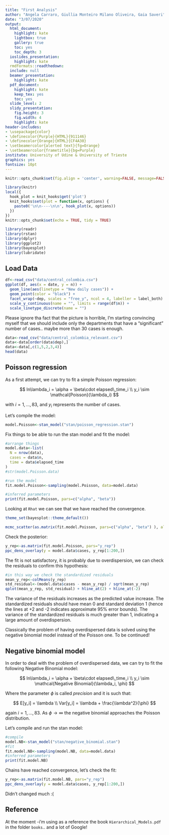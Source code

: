 ```yaml
---
title: "First Analysis"
author: "Angela Carraro, Giullia Monteiro Milano Oliveira, Gaia Saveri"
date: "3/07/2020"
output:
  html_document:
    highlight: kate
    lightbox: true
    gallery: true
    toc: yes
    toc_depth: 3
  ioslides_presentation:
    highlight: kate
  rmdformats::readthedown:
  include: null
  beamer_presentation:
    highlight: kate
  pdf_document:
    highlight: kate
    keep_tex: yes
    toc: yes
  slide_level: 2
  slidy_presentation:
    fig.height: 3
    fig.width: 4
    highlight: kate
header-includes:
- \usepackage{color}
- \definecolor{Purple}{HTML}{911146}
- \definecolor{Orange}{HTML}{CF4A30}
- \setbeamercolor{alerted text}{fg=Orange}
- \setbeamercolor{frametitle}{bg=Purple}
institute: University of Udine & University of Trieste
graphics: yes
fontsize: 10pt
---
```


```r
knitr::opts_chunk$set(fig.align = 'center', warning=FALSE, message=FALSE, fig.asp=0.625, dev='png', global.par = TRUE, dev.args=list(pointsize=10), fig.path = 'figs/')
```

```r
library(knitr)
local({
  hook_plot = knit_hooks$get('plot')
  knit_hooks$set(plot = function(x, options) {
    paste0('\n\n----\n\n', hook_plot(x, options))
  })
})
knitr::opts_chunk$set(echo = TRUE, tidy = TRUE)
```

```r
library(readr)
library(rstan)
library(dplyr)
library(ggplot2)
library(bayesplot)
library(lubridate)
```

## Load Data


```r
df<-read_csv("data/central_colombia.csv")
ggplot(df, aes(x = date, y = n)) + 
  geom_line(aes(linetype = "New daily cases")) + 
  geom_point(color = "black") + 
  facet_wrap(~dep, scales = "free_y", ncol = 4, labeller = label_both) + 
  scale_y_continuous(name = "", limits = range(df$n)) + 
  scale_linetype_discrete(name = "")
```

Please ignore tha fact that the picture is horrible, I'm starting convincing myself that we should include only the departments that have a "significant" number of cases.. maybe more than 30 cases is enough.

```r
data<-read_csv("data/central_colombia_relevant.csv")
data<-data[order(data$dep),]
data<-data[,c(1,5,2,3,4)]
head(data)
```

## Poisson regression

As a first attempt, we can try to fit a simple Poisson regression:

$$
ln\lambda_i = \alpha + \beta\cdot elapsed\_time_i \\
y_i \sim \mathcal{Poisson}(\lambda_i)
$$

with $i = 1,\dots,83$, and $y_i$ represents the number of cases.

Let's compile the model:

```r
model.Poisson<-stan_model("stan/poisson_regression.stan")
```

Fix things to be able to run the stan model and fit the model:

```r
#arrange things
model.data<-list(
  N = nrow(data),
  cases = data$n,
  time = data$elapsed_time
)
#str(model.Poisson.data)

#run the model 
fit.model.Poisson<-sampling(model.Poisson, data=model.data)

#inferred parameters
print(fit.model.Poisson, pars=c("alpha", "beta"))
```

Looking at `Rhat` we can see that we have reached the convergence.

```r
theme_set(bayesplot::theme_default())

mcmc_scatter(as.matrix(fit.model.Poisson, pars=c("alpha", "beta") ), alpha=0.2)
```

Check the posterior:

```r
y_rep<-as.matrix(fit.model.Poisson, pars="y_rep")
ppc_dens_overlay(y = model.data$cases, y_rep[1:200,]) 
```

The fit is not satisfactory, it is probably due to overdispersion, we can check the residuals to confirm this hypothesis: 

```r
#in this way we check the standardized residuals
mean_y_rep<-colMeans(y_rep)
std_residual<-(model.data$cases - mean_y_rep) / sqrt(mean_y_rep)
qplot(mean_y_rep, std_residual) + hline_at(2) + hline_at(-2)
```

The variance of the residuals increases as the predicted value increase. The standardized residuals should have mean 0 and standard deviation 1 (hence the lines at +2 and -2 indicates approximate 95% error bounds). The variance of the standardized residuals is much greater than 1, indicating a large amount of overdispersion. 

Classically the problem of having overdispersed data is solved using the negative binomial model instead of the Poisson one. To be continued!

## Negative binomial model

In order to deal with the problem of overdispersed data, we can try to fit the following Negative Binomial model:

$$
ln\lambda_i = \alpha + \beta\cdot elapsed\_time_i \\
y_i \sim \mathcal{Negative Binomial}(\lambda_i, \phi)
$$

Where the parameter $\phi$ is called *precision* and it is such that:

$$
E[y_i] = \lambda \\  Var[y_i] = \lambda + \frac{\lambda^2}{\phi}
$$

again $i=1,\dots,83$. As $\phi \rightarrow \infty$ the negative binomial approaches the Poisson distribution.

Let's compile and run the stan model: 

```r
#compile
model.NB<-stan_model("stan/negative_binomial.stan")
#fit
fit.model.NB<-sampling(model.NB, data=model.data)
#inferred parameters
print(fit.model.NB)
```

Chains have reached convergence, let's check the fit:

```r
y_rep<-as.matrix(fit.model.NB, pars="y_rep")
ppc_dens_overlay(y = model.data$cases, y_rep[1:200,]) 
```

Didn't changed much :(



## Reference

At the moment -i'm using as a reference the book `Hierarchical_Models.pdf` in the folder `books`.. and a lot of Google!
<!-- knitr::knit("first_analysis.Rmd", tangle = TRUE, output ="first_analysis.R") -->
